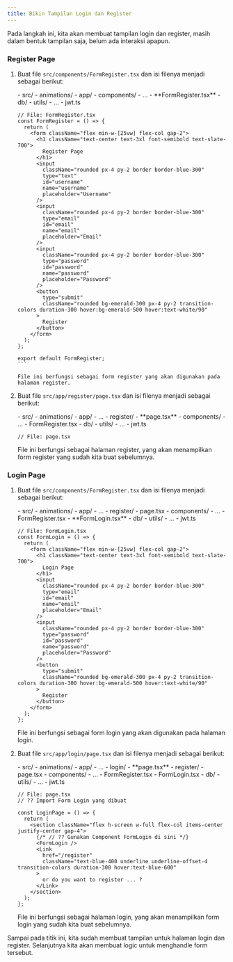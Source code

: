 ```yaml
---
title: Bikin Tampilan Login dan Register
---
```



Pada langkah ini, kita akan membuat tampilan login dan register, masih dalam bentuk tampilan saja, belum ada interaksi apapun.

### Register Page

1. Buat file `src/components/FormRegister.tsx` dan isi filenya menjadi sebagai berikut:

   <FileTree>
   - src/
     - animations/
     - app/
     - components/
       - ...
       - **FormRegister.tsx**
     - db/
     - utils/
       - ...
       - jwt.ts
   </FileTree>

   ````tsx
   // File: FormRegister.tsx
   const FormRegister = () => {
     return (
       <form className="flex min-w-[25vw] flex-col gap-2">
         <h1 className="text-center text-3xl font-semibold text-slate-700">
           Register Page
         </h1>
         <input
           className="rounded px-4 py-2 border border-blue-300"
           type="text"
           id="username"
           name="username"
           placeholder="Username"
         />
         <input
           className="rounded px-4 py-2 border border-blue-300"
           type="email"
           id="email"
           name="email"
           placeholder="Email"
         />
         <input
           className="rounded px-4 py-2 border border-blue-300"
           type="password"
           id="password"
           name="password"
           placeholder="Password"
         />
         <button
           type="submit"
           className="rounded bg-emerald-300 px-4 py-2 transition-colors duration-300 hover:bg-emerald-500 hover:text-white/90"
         >
           Register
         </button>
       </form>
     );
   };

   export default FormRegister;
   ```

   File ini berfungsi sebagai form register yang akan digunakan pada halaman register.

   ````

1. Buat file `src/app/register/page.tsx` dan isi filenya menjadi sebagai berikut:

   <FileTree>
   - src/
     - animations/
     - app/
       - ...
       - register/
         - **page.tsx**
     - components/
       - ...
       - FormRegister.tsx
     - db/
     - utils/
       - ...
       - jwt.ts
   </FileTree>

   ```tsx
   // File: page.tsx
   ```

   File ini berfungsi sebagai halaman register, yang akan menampilkan form register yang sudah kita buat sebelumnya.

### Login Page

1. Buat file `src/components/FormRegister.tsx` dan isi filenya menjadi sebagai berikut:

   <FileTree>
   - src/
     - animations/
     - app/
       - ...
       - register/
         - page.tsx
     - components/
       - ...
       - FormRegister.tsx
       - **FormLogin.tsx**
     - db/
     - utils/
       - ...
       - jwt.ts
   </FileTree>

   ```tsx
   // File: FormLogin.tsx
   const FormLogin = () => {
     return (
       <form className="flex min-w-[25vw] flex-col gap-2">
         <h1 className="text-center text-3xl font-semibold text-slate-700">
           Login Page
         </h1>
         <input
           className="rounded px-4 py-2 border border-blue-300"
           type="email"
           id="email"
           name="email"
           placeholder="Email"
         />
         <input
           className="rounded px-4 py-2 border border-blue-300"
           type="password"
           id="password"
           name="password"
           placeholder="Password"
         />
         <button
           type="submit"
           className="rounded bg-emerald-300 px-4 py-2 transition-colors duration-300 hover:bg-emerald-500 hover:text-white/90"
         >
           Register
         </button>
       </form>
     );
   };

   ```

   File ini berfungsi sebagai form login yang akan digunakan pada halaman login.

1. Buat file `src/app/login/page.tsx` dan isi filenya menjadi sebagai berikut:

   <FileTree>
   - src/
     - animations/
     - app/
       - ...
       - login/
          - **page.tsx**
       - register/
         - page.tsx
     - components/
       - ...
       - FormRegister.tsx
       - FormLogin.tsx
     - db/
     - utils/
       - ...
       - jwt.ts
   </FileTree>

   ```tsx
   // File: page.tsx
   // ?? Import Form Login yang dibuat

   const LoginPage = () => {
     return (
       <section className="flex h-screen w-full flex-col items-center justify-center gap-4">
         {/* // ?? Gunakan Component FormLogin di sini */}
         <FormLogin />
         <Link
           href="/register"
           className="text-blue-400 underline underline-offset-4 transition-colors duration-300 hover:text-blue-600"
         >
           or do you want to register ... ?
         </Link>
       </section>
     );
   };

   ```

   File ini berfungsi sebagai halaman login, yang akan menampilkan form login yang sudah kita buat sebelumnya.

Sampai pada titik ini, kita sudah membuat tampilan untuk halaman login dan register. Selanjutnya kita akan membuat logic untuk menghandle form tersebut.